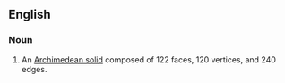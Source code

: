 ==English==

===Noun===
{{en-noun}}

# An [[Archimedean solid]] composed of 122 faces, 120 vertices, and 240 edges.